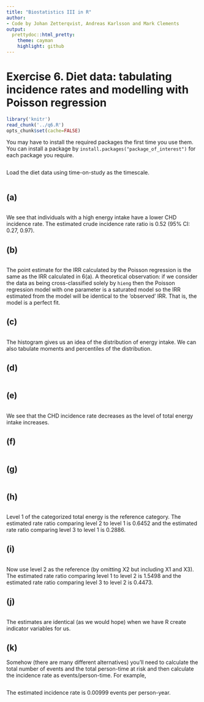 ```yaml
---
title: "Biostatistics III in R"
author:
- Code by Johan Zetterqvist, Andreas Karlsson and Mark Clements
output:
  prettydoc::html_pretty:
    theme: cayman
    highlight: github
---
```


# Exercise 6. Diet data: tabulating incidence rates and modelling with Poisson regression #

```r
library('knitr')
read_chunk('../q6.R')
opts_chunk$set(cache=FALSE)
```

You may have to install the required packages the first time you use them. You can install a package by `install.packages("package_of_interest")` for each package you require.

```r
```
Load the diet data using time-on-study as the timescale.

```r
```

## (a) ##

```r
```

We see that individuals with a high energy intake have a lower
        CHD incidence rate. The estimated crude incidence rate ratio
        is 0.52 (95% CI: 0.27, 0.97).

## (b) ##

```r
```

The point estimate for the IRR calculated by the Poisson regression is the same as the
        IRR calculated in 6(a). A theoretical observation: if we
        consider the data as being cross-classified solely by `hieng` then
        the Poisson regression model with one parameter is a saturated
        model so the IRR estimated from the model will be identical to
        the ‘observed’ IRR. That is, the model is a perfect fit.

## (c) ##

```r
```

The histogram  gives us an idea of
        the distribution of energy intake. We can also tabulate moments
        and percentiles of the distribution.

## (d) ##

```r
```

## (e) ##


```r
```

We see that the CHD incidence rate decreases as the level of
        total energy intake increases.

## (f) ##


```r
```

## (g) ##

```r
```

## (h) ##

```r
```

Level 1 of the categorized total energy is the
        reference category. The estimated rate ratio comparing level 2
        to level 1 is 0.6452 and the estimated rate ratio comparing
        level 3 to level 1 is 0.2886.


## (i) ##


```r
```

Now use level 2 as the reference (by omitting X2 but including
        X1 and X3). The estimated rate ratio comparing level 1 to level
        2 is 1.5498 and the estimated rate ratio comparing level 3 to
        level 2 is 0.4473.

## (j) ##

```r
```

The estimates are identical (as we would hope) when we have
        R create indicator variables for us.

## (k) ##

Somehow (there are many different alternatives) you’ll need to
        calculate the total number of events and the total person-time
        at risk and then calculate the incidence rate
        as events/person-time. For example,

```r
```

The estimated incidence rate is 0.00999 events per person-year.
